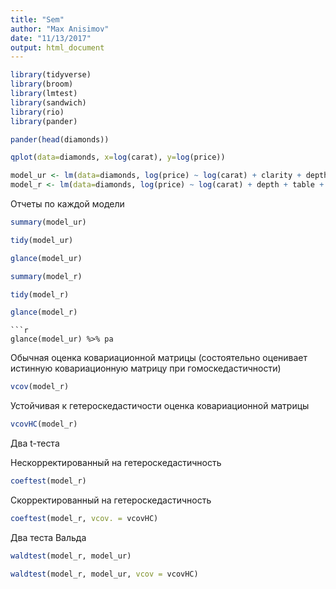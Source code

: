 ```yaml
---
title: "Sem"
author: "Max Anisimov"
date: "11/13/2017"
output: html_document
---
```



```r
library(tidyverse)
library(broom)
library(lmtest)
library(sandwich)
library(rio)
library(pander)
```

```r
pander(head(diamonds))
```


```r
qplot(data=diamonds, x=log(carat), y=log(price))
```

```r
model_ur <- lm(data=diamonds, log(price) ~ log(carat) + clarity + depth + table + x + y + z)
model_r <- lm(data=diamonds, log(price) ~ log(carat) + depth + table + x + y + z)
```


Отчеты по каждой модели
```r
summary(model_ur)

tidy(model_ur)

glance(model_ur)
```

```r
summary(model_r)

tidy(model_r)

glance(model_r)
```
```
```r
glance(model_ur) %>% pa
```


Обычная оценка ковариационной матрицы (состоятельно оценивает истинную ковариационную матрицу при гомоскедастичности)
```r
vcov(model_r)
```

Устойчивая к гетероскедастичости оценка ковариационной матрицы
```r
vcovHC(model_r)
```

Два t-теста

Нескорректированный на гетероскедастичность
```r
coeftest(model_r)
```

Скорректированный на гетероскедастичность
```r
coeftest(model_r, vcov. = vcovHC)
```

Два теста Вальда
```r
waldtest(model_r, model_ur)

waldtest(model_r, model_ur, vcov = vcovHC)
```

